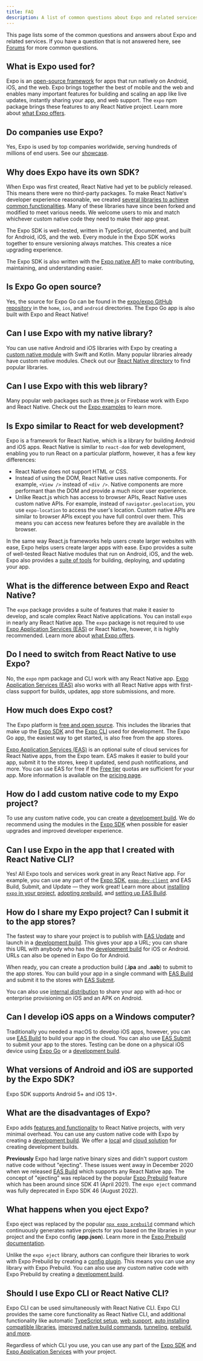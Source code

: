 ```yaml
---
title: FAQ
description: A list of common questions about Expo and related services.
---
```


This page lists some of the common questions and answers about Expo and related services. If you have a question that is not answered here, see [ Forums](https://forums.expo.io) for more common questions.

## What is Expo used for?

Expo is an [open-source framework](https://github.com/expo/expo) for apps that run natively on Android, iOS, and the web. Expo brings together the best of mobile and the web and enables many important features for building and scaling an app like live updates, instantly sharing your app, and web support. The `expo` npm package brings these features to any React Native project. Learn more about [what Expo offers](/home/core-concepts).

## Do companies use Expo?

Yes, Expo is used by top companies worldwide, serving hundreds of millions of end users. See our [showcase](https://expo.dev/customers).

## Why does Expo have its own SDK?

When Expo was first created, React Native had yet to be publicly released. This means there were no third-party packages. To make React Native's developer experience reasonable, we created [several libraries to achieve common functionalities](/versions/latest). Many of these libraries have since been forked and modified to meet various needs. We welcome users to mix and match whichever custom native code they need to make their app great.

The Expo SDK is well-tested, written in TypeScript, documented, and built for Android, iOS, and the web. Every module in the Expo SDK works together to ensure versioning always matches. This creates a nice upgrading experience.

The Expo SDK is also written with the [Expo native API](/modules) to make contributing, maintaining, and understanding easier.

## Is Expo Go open source?

Yes, the source for Expo Go can be found in the [expo/expo GitHub repository](https://github.com/expo/expo) in the `home`, `ios`, and `android` directories. The Expo Go app is also built with Expo and React Native!

## Can I use Expo with my native library?

You can use native Android and iOS libraries with Expo by creating a [custom native module](/modules/) with Swift and Kotlin. Many popular libraries already have custom native modules. Check out our [React Native directory](https://reactnative.directory) to find popular libraries.

## Can I use Expo with this web library?

Many popular web packages such as three.js or Firebase work with Expo and React Native. Check out the [Expo examples](https://github.com/expo/examples) to learn more.

## Is Expo similar to React for web development?

Expo is a framework for React Native, which is a library for building Android and iOS apps. React Native is similar to `react-dom` for web development, enabling you to run React on a particular platform, however, it has a few key differences:

- React Native does not support HTML or CSS.
- Instead of using the DOM, React Native uses native components. For example, `<View />` instead of `<div />`. Native components are more performant than the DOM and provide a much nicer user experience.
- Unlike React.js which has access to browser APIs, React Native uses custom native APIs. For example, instead of `navigator.geolocation`, you use `expo-location` to access the user's location. Custom native APIs are similar to browser APIs except you have full control over them. This means you can access new features before they are available in the browser.

In the same way React.js frameworks help users create larger websites with ease, Expo helps users create larger apps with ease. Expo provides a suite of well-tested React Native modules that run on Android, iOS, and the web. Expo also provides a [suite of tools](/eas) for building, deploying, and updating your app.

## What is the difference between Expo and React Native?

The `expo` package provides a suite of features that make it easier to develop, and scale complex React Native applications. You can install `expo` in nearly any React Native app. The `expo` package is not required to use [Expo Application Services (EAS)](/eas) or React Native, however, it is highly recommended. Learn more about [what Expo offers](/home/core-concepts).

## Do I need to switch from React Native to use Expo?

No, the `expo` npm package and CLI work with any React Native app. [Expo Application Services (EAS)](/eas) also works with all React Native apps with first-class support for builds, updates, app store submissions, and more.

## How much does Expo cost?

The Expo platform is [free and open source](https://blog.expo.dev/exponent-is-free-as-in-and-as-in-1d6d948a60dc). This includes the libraries that make up the [Expo SDK](/versions/latest) and the [Expo CLI](/workflow/expo-cli) used for development. The Expo Go app, the easiest way to get started, is also free from the app stores.

[Expo Application Services (EAS)](/eas) is an optional suite of cloud services for React Native apps, from the Expo team. EAS makes it easier to build your app, submit it to the stores, keep it updated, send push notifications, and more. You can use EAS for free if the [Free tier](https://expo.dev/pricing) quotas are sufficient for your app. More information is available on the [pricing page](https://expo.dev/pricing).

## How do I add custom native code to my Expo project?

To use any custom native code, you can create a [development build](/development/introduction). We do recommend using the modules in the [Expo SDK](/versions/latest) when possible for easier upgrades and improved developer experience.

## Can I use Expo in the app that I created with React Native CLI?

Yes! All Expo tools and services work great in any React Native app. For example, you can use any part of the [Expo SDK](/versions/latest/), [`expo-dev-client`](/development/installation) and EAS Build, Submit, and Update &mdash; they work great! Learn more about [installing `expo` in your project](/bare/installing-expo-modules), [adopting prebuild](/guides/adopting-prebuild), and [setting up EAS Build](/build/introduction).

## How do I share my Expo project? Can I submit it to the app stores?

The fastest way to share your project is to publish with [EAS Update](/eas-update/introduction) and launch in a [development build](/development/introduction). This gives your app a URL; you can share this URL with anybody who has the [development build](/development/introduction) for iOS or Android. URLs can also be opened in Expo Go for Android.

When ready, you can create a production build (**.ipa** and **.aab**) to submit to the app stores. You can build your app in a single command with [EAS Build](/build/introduction) and submit it to the stores with [EAS Submit](/submit/introduction).

You can also use [internal distribution](/build/internal-distribution) to share your app with ad-hoc or enterprise provisioning on iOS and an APK on Android.

## Can I develop iOS apps on a Windows computer?

Traditionally you needed a macOS to develop iOS apps, however, you can use [EAS Build](/build/introduction) to build your app in the cloud. You can also use [EAS Submit](/submit/introduction) to submit your app to the stores. Testing can be done on a physical iOS device using [Expo Go](https://expo.dev/expo-go) or a [development build](/development/introduction).

## What versions of Android and iOS are supported by the Expo SDK?

Expo SDK supports Android 5+ and iOS 13+.

## What are the disadvantages of Expo?

Expo adds [features and functionality](/home/core-concepts) to React Native projects, with very minimal overhead. You can use any custom native code with Expo by creating a [development build](/development/introduction). We offer a [local](/workflow/expo-cli#compiling) and [cloud solution](/build/index) for creating development builds.

**Previously** Expo had large native binary sizes and didn't support custom native code without "ejecting". These issues went away in December 2020 when we released [EAS Build](/build/index) which supports any React Native app. The concept of "ejecting" was replaced by the popular [Expo Prebuild](/workflow/prebuild) feature which has been around since SDK 41 (April 2021). The `expo eject` command was fully deprecated in Expo SDK 46 (August 2022).

## What happens when you eject Expo?

Expo eject was replaced by the popular [`npx expo prebuild`](/workflow/prebuild) command which continuously generates native projects for you based on the libraries in your project and the Expo config (**app.json**). Learn more in the [Expo Prebuild documentation](/workflow/prebuild).

Unlike the `expo eject` library, authors can configure their libraries to work with Expo Prebuild by creating a [config plugin](/guides/config-plugins). This means you can use any library with Expo Prebuild. You can also use any custom native code with Expo Prebuild by creating a [development build](/development/introduction).

## Should I use Expo CLI or React Native CLI?

Expo CLI can be used simultaneously with React Native CLI. Expo CLI provides the same core functionality as React Native CLI, and additional functionality like automatic [TypeScript setup](/guides/typescript), [web support](/workflow/web), [auto installing compatible libraries](/workflow/expo-cli#install), [improved native build commands](/workflow/expo-cli#compiling), [tunneling](/workflow/expo-cli#tunneling), [prebuild](/workflow/prebuild), [and more](/workflow/expo-cli).

Regardless of which CLI you use, you can use any part of the [Expo SDK](/versions/latest/) and [Expo Application Services](/eas) with your project.
